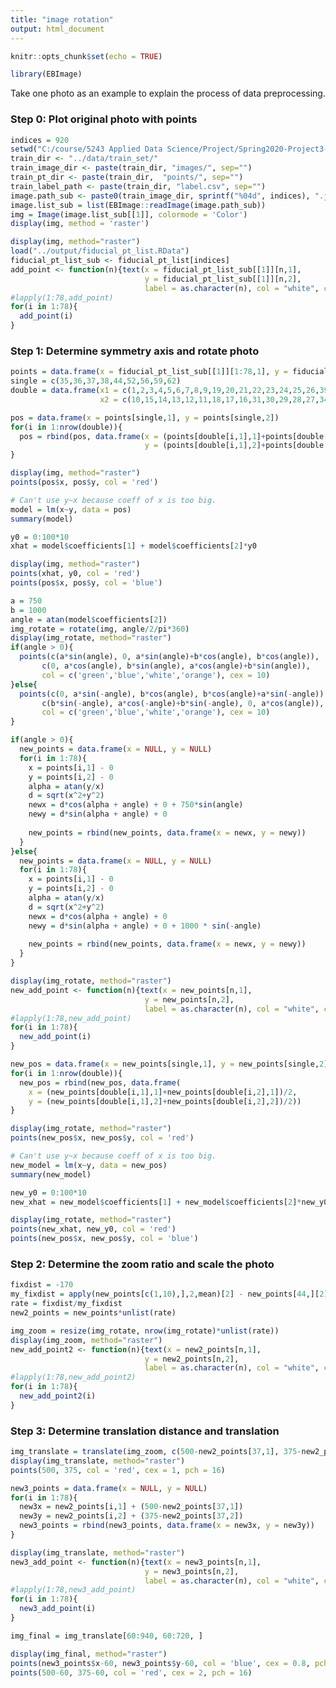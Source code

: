 ```yaml
---
title: "image rotation"
output: html_document
---
```


```r
knitr::opts_chunk$set(echo = TRUE)
```

```r
library(EBImage)
```

Take one photo as an example to explain the process of data preprocessing.

### Step 0: Plot original photo with points

```r
indices = 920
setwd("C:/course/5243 Applied Data Science/Project/Spring2020-Project3-group8/doc")
train_dir <- "../data/train_set/"
train_image_dir <- paste(train_dir, "images/", sep="")
train_pt_dir <- paste(train_dir,  "points/", sep="")
train_label_path <- paste(train_dir, "label.csv", sep="") 
image.path_sub <- paste0(train_image_dir, sprintf("%04d", indices), ".jpg")
image.list_sub = list(EBImage::readImage(image.path_sub))
img = Image(image.list_sub[[1]], colormode = 'Color')
display(img, method = 'raster')
```

```r
display(img, method="raster")
load("../output/fiducial_pt_list.RData")
fiducial_pt_list_sub <- fiducial_pt_list[indices]
add_point <- function(n){text(x = fiducial_pt_list_sub[[1]][n,1],
                              y = fiducial_pt_list_sub[[1]][n,2],
                              label = as.character(n), col = "white", cex = 0.8)}
#lapply(1:78,add_point)
for(i in 1:78){
  add_point(i)
}
```

### Step 1: Determine symmetry axis and rotate photo

```r
points = data.frame(x = fiducial_pt_list_sub[[1]][1:78,1], y = fiducial_pt_list_sub[[1]][1:78,2])
single = c(35,36,37,38,44,52,56,59,62)
double = data.frame(x1 = c(1,2,3,4,5,6,7,8,9,19,20,21,22,23,24,25,26,39,40,41,42,43,50,51,57,58,63),
                    x2 = c(10,15,14,13,12,11,18,17,16,31,30,29,28,27,34,33,32,49,48,47,46,45,54,53,55,60,61))
```

```r
pos = data.frame(x = points[single,1], y = points[single,2])
for(i in 1:nrow(double)){
  pos = rbind(pos, data.frame(x = (points[double[i,1],1]+points[double[i,2],1])/2, 
                              y = (points[double[i,1],2]+points[double[i,2],2])/2))
}
```

```r
display(img, method="raster")
points(pos$x, pos$y, col = 'red')
```

```r
# Can't use y~x because coeff of x is too big.
model = lm(x~y, data = pos)
summary(model)
```

```r
y0 = 0:100*10
xhat = model$coefficients[1] + model$coefficients[2]*y0
```

```r
display(img, method="raster")
points(xhat, y0, col = 'red')
points(pos$x, pos$y, col = 'blue')
```

```r
a = 750
b = 1000
angle = atan(model$coefficients[2])
img_rotate = rotate(img, angle/2/pi*360)
display(img_rotate, method="raster")
if(angle > 0){
  points(c(a*sin(angle), 0, a*sin(angle)+b*cos(angle), b*cos(angle)),
       c(0, a*cos(angle), b*sin(angle), a*cos(angle)+b*sin(angle)), 
       col = c('green','blue','white','orange'), cex = 10)
}else{
  points(c(0, a*sin(-angle), b*cos(angle), b*cos(angle)+a*sin(-angle)),
       c(b*sin(-angle), a*cos(-angle)+b*sin(-angle), 0, a*cos(angle)), 
       col = c('green','blue','white','orange'), cex = 10)
}

```

```r
if(angle > 0){
  new_points = data.frame(x = NULL, y = NULL)
  for(i in 1:78){
    x = points[i,1] - 0
    y = points[i,2] - 0
    alpha = atan(y/x)
    d = sqrt(x^2+y^2)
    newx = d*cos(alpha + angle) + 0 + 750*sin(angle)
    newy = d*sin(alpha + angle) + 0 
    
    new_points = rbind(new_points, data.frame(x = newx, y = newy))
  }
}else{
  new_points = data.frame(x = NULL, y = NULL)
  for(i in 1:78){
    x = points[i,1] - 0
    y = points[i,2] - 0
    alpha = atan(y/x)
    d = sqrt(x^2+y^2)
    newx = d*cos(alpha + angle) + 0
    newy = d*sin(alpha + angle) + 0 + 1000 * sin(-angle)
    
    new_points = rbind(new_points, data.frame(x = newx, y = newy))
  }
}
```

```r
display(img_rotate, method="raster")
new_add_point <- function(n){text(x = new_points[n,1],
                              y = new_points[n,2],
                              label = as.character(n), col = "white", cex = 0.8)}
#lapply(1:78,new_add_point)
for(i in 1:78){
  new_add_point(i)
}
```

```r
new_pos = data.frame(x = new_points[single,1], y = new_points[single,2])
for(i in 1:nrow(double)){
  new_pos = rbind(new_pos, data.frame(
    x = (new_points[double[i,1],1]+new_points[double[i,2],1])/2, 
    y = (new_points[double[i,1],2]+new_points[double[i,2],2])/2))
}
```

```r
display(img_rotate, method="raster")
points(new_pos$x, new_pos$y, col = 'red')
```

```r
# Can't use y~x because coeff of x is too big.
new_model = lm(x~y, data = new_pos)
summary(new_model)
```

```r
new_y0 = 0:100*10
new_xhat = new_model$coefficients[1] + new_model$coefficients[2]*new_y0
```

```r
display(img_rotate, method="raster")
points(new_xhat, new_y0, col = 'red')
points(new_pos$x, new_pos$y, col = 'blue')
```

### Step 2: Determine the zoom ratio and scale the photo

```r
fixdist = -170
my_fixdist = apply(new_points[c(1,10),],2,mean)[2] - new_points[44,][2]
rate = fixdist/my_fixdist
new2_points = new_points*unlist(rate)
```

```r
img_zoom = resize(img_rotate, nrow(img_rotate)*unlist(rate))
display(img_zoom, method="raster")
new_add_point2 <- function(n){text(x = new2_points[n,1],
                              y = new2_points[n,2],
                              label = as.character(n), col = "white", cex = 0.8)}
#lapply(1:78,new_add_point2)
for(i in 1:78){
  new_add_point2(i)
}
```

### Step 3: Determine translation distance and translation

```r
img_translate = translate(img_zoom, c(500-new2_points[37,1], 375-new2_points[37,2]))
display(img_translate, method="raster")
points(500, 375, col = 'red', cex = 1, pch = 16)
```

```r
new3_points = data.frame(x = NULL, y = NULL)
for(i in 1:78){
  new3x = new2_points[i,1] + (500-new2_points[37,1])
  new3y = new2_points[i,2] + (375-new2_points[37,2])
  new3_points = rbind(new3_points, data.frame(x = new3x, y = new3y))
}
```

```r
display(img_translate, method="raster")
new3_add_point <- function(n){text(x = new3_points[n,1],
                              y = new3_points[n,2],
                              label = as.character(n), col = "white", cex = 0.8)}
#lapply(1:78,new3_add_point)
for(i in 1:78){
  new3_add_point(i)
}
```

```r
img_final = img_translate[60:940, 60:720, ]
```

```r
display(img_final, method="raster")
points(new3_points$x-60, new3_points$y-60, col = 'blue', cex = 0.8, pch = 16)
points(500-60, 375-60, col = 'red', cex = 2, pch = 16)
```






